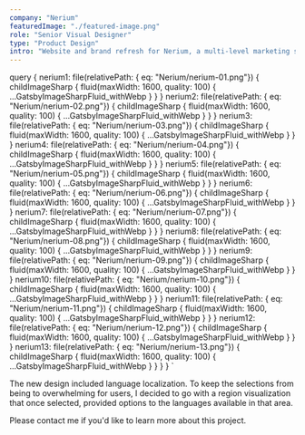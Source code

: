 ```yaml
---
company: "Nerium"
featuredImage: "./featured-image.png"
role: "Senior Visual Designer"
type: "Product Design"
intro: "Website and brand refresh for Nerium, a multi-level marketing skincare brand. The refresh included restructured user flows and a modernized design system." 
---
```


  query {
    nerium1: file(relativePath: { eq: "Nerium/nerium-01.png"}) {
      childImageSharp {
        fluid(maxWidth: 1600, quality: 100) {
          ...GatsbyImageSharpFluid_withWebp
        }
      }
    }
    nerium2: file(relativePath: { eq: "Nerium/nerium-02.png"}) {
      childImageSharp {
        fluid(maxWidth: 1600, quality: 100) {
          ...GatsbyImageSharpFluid_withWebp
        }
      }
    }
    nerium3: file(relativePath: { eq: "Nerium/nerium-03.png"}) {
      childImageSharp {
        fluid(maxWidth: 1600, quality: 100) {
          ...GatsbyImageSharpFluid_withWebp
        }
      }
    }
    nerium4: file(relativePath: { eq: "Nerium/nerium-04.png"}) {
      childImageSharp {
        fluid(maxWidth: 1600, quality: 100) {
          ...GatsbyImageSharpFluid_withWebp
        }
      }
    }
    nerium5: file(relativePath: { eq: "Nerium/nerium-05.png"}) {
      childImageSharp {
        fluid(maxWidth: 1600, quality: 100) {
          ...GatsbyImageSharpFluid_withWebp
        }
      }
    }
    nerium6: file(relativePath: { eq: "Nerium/nerium-06.png"}) {
      childImageSharp {
        fluid(maxWidth: 1600, quality: 100) {
          ...GatsbyImageSharpFluid_withWebp
        }
      }
    }
    nerium7: file(relativePath: { eq: "Nerium/nerium-07.png"}) {
      childImageSharp {
        fluid(maxWidth: 1600, quality: 100) {
          ...GatsbyImageSharpFluid_withWebp
        }
      }
    }
    nerium8: file(relativePath: { eq: "Nerium/nerium-08.png"}) {
      childImageSharp {
        fluid(maxWidth: 1600, quality: 100) {
          ...GatsbyImageSharpFluid_withWebp
        }
      }
    }
    nerium9: file(relativePath: { eq: "Nerium/nerium-09.png"}) {
      childImageSharp {
        fluid(maxWidth: 1600, quality: 100) {
          ...GatsbyImageSharpFluid_withWebp
        }
      }
    }
    nerium10: file(relativePath: { eq: "Nerium/nerium-10.png"}) {
      childImageSharp {
        fluid(maxWidth: 1600, quality: 100) {
          ...GatsbyImageSharpFluid_withWebp
        }
      }
    }
    nerium11: file(relativePath: { eq: "Nerium/nerium-11.png"}) {
      childImageSharp {
        fluid(maxWidth: 1600, quality: 100) {
          ...GatsbyImageSharpFluid_withWebp
        }
      }
    }
    nerium12: file(relativePath: { eq: "Nerium/nerium-12.png"}) {
      childImageSharp {
        fluid(maxWidth: 1600, quality: 100) {
          ...GatsbyImageSharpFluid_withWebp
        }
      }
    }
    nerium13: file(relativePath: { eq: "Nerium/nerium-13.png"}) {
      childImageSharp {
        fluid(maxWidth: 1600, quality: 100) {
          ...GatsbyImageSharpFluid_withWebp
        }
      }
    }
  }
`

<GridTwo>

<ImageContainer classes="large" fluid={props.data.nerium1.childImageSharp.fluid} />

<ImageContainer classes="small" fluid={props.data.nerium2.childImageSharp.fluid} />

<ImageContainer classes="small" fluid={props.data.nerium3.childImageSharp.fluid} />

<ImageContainer classes="large" fluid={props.data.nerium4.childImageSharp.fluid} />

<p class="small right blog-text">The new design included language localization. To keep the selections from being to overwhelming for users, I decided to go with a region visualization that once selected, provided options to the languages available in that area.</p>

<ImageContainer classes="small right" fluid={props.data.nerium5.childImageSharp.fluid} />

<ImageContainer classes="small" fluid={props.data.nerium6.childImageSharp.fluid} />

<ImageContainer classes="small" fluid={props.data.nerium7.childImageSharp.fluid} />

<ImageContainer classes="small right" fluid={props.data.nerium12.childImageSharp.fluid} />

<ImageContainer classes="small right" fluid={props.data.nerium8.childImageSharp.fluid} />

<ImageContainer classes="small right" fluid={props.data.nerium9.childImageSharp.fluid} />

<ImageContainer classes="large" fluid={props.data.nerium10.childImageSharp.fluid} />

<ImageContainer classes="small right" fluid={props.data.nerium11.childImageSharp.fluid} />

<ImageContainer classes="small right" fluid={props.data.nerium13.childImageSharp.fluid} />

<p class="small right blog-text">Please contact me if you'd like to learn more about this project.</p>

</GridTwo>